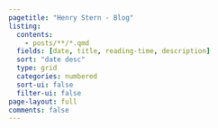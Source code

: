 ```yaml
---
pagetitle: "Henry Stern - Blog"
listing:
  contents: 
    - posts/**/*.qmd
  fields: [date, title, reading-time, description]
  sort: "date desc"
  type: grid
  categories: numbered
  sort-ui: false
  filter-ui: false
page-layout: full
comments: false
---
```

